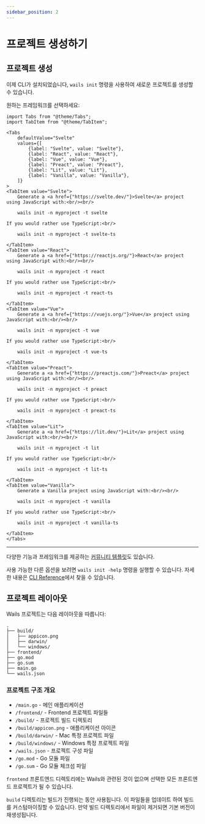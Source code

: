 ```yaml
---
sidebar_position: 2
---
```


# 프로젝트 생성하기

## 프로젝트 생성

이제 CLI가 설치되었습니다, `wails init` 명령을 사용하여 새로운 프로젝트를 생성할 수 있습니다.

원하는 프레임워크를 선택하세요:

```mdx-code-block
import Tabs from "@theme/Tabs";
import TabItem from "@theme/TabItem";

<Tabs
    defaultValue="Svelte"
    values={[
        {label: "Svelte", value: "Svelte"},
        {label: "React", value: "React"},
        {label: "Vue", value: "Vue"},
        {label: "Preact", value: "Preact"},
        {label: "Lit", value: "Lit"},
        {label: "Vanilla", value: "Vanilla"},
    ]}
>
<TabItem value="Svelte">
    Generate a <a href={"https://svelte.dev/"}>Svelte</a> project using JavaScript with:<br/><br/>

    wails init -n myproject -t svelte

If you would rather use TypeScript:<br/>

    wails init -n myproject -t svelte-ts

</TabItem>
<TabItem value="React">
    Generate a <a href={"https://reactjs.org/"}>React</a> project using JavaScript with:<br/><br/>

    wails init -n myproject -t react

If you would rather use TypeScript:<br/>

    wails init -n myproject -t react-ts

</TabItem>
<TabItem value="Vue">
    Generate a <a href={"https://vuejs.org/"}>Vue</a> project using JavaScript with:<br/><br/>

    wails init -n myproject -t vue

If you would rather use TypeScript:<br/>

    wails init -n myproject -t vue-ts

</TabItem>
<TabItem value="Preact">
    Generate a <a href={"https://preactjs.com/"}>Preact</a> project using JavaScript with:<br/><br/>

    wails init -n myproject -t preact

If you would rather use TypeScript:<br/>

    wails init -n myproject -t preact-ts

</TabItem>
<TabItem value="Lit">
    Generate a <a href={"https://lit.dev/"}>Lit</a> project using JavaScript with:<br/><br/>

    wails init -n myproject -t lit

If you would rather use TypeScript:<br/>

    wails init -n myproject -t lit-ts

</TabItem>
<TabItem value="Vanilla">
    Generate a Vanilla project using JavaScript with:<br/><br/>

    wails init -n myproject -t vanilla

If you would rather use TypeScript:<br/>

    wails init -n myproject -t vanilla-ts

</TabItem>
</Tabs>
```

<hr />

다양한 기능과 프레임워크를 제공하는 [커뮤니티 템플릿](../community/templates.mdx)도 있습니다.

사용 가능한 다른 옵션을 보려면 `wails init -help` 명령을 실행할 수 있습니다. 자세한 내용은 [CLI Reference](../reference/cli.mdx#init)에서 찾을 수 있습니다.

## 프로젝트 레이아웃

Wails 프로젝트는 다음 레이아웃을 따릅니다:

```
.
├── build/
│   ├── appicon.png
│   ├── darwin/
│   └── windows/
├── frontend/
├── go.mod
├── go.sum
├── main.go
└── wails.json
```

### 프로젝트 구조 개요

- `/main.go` - 메인 애플리케이션
- `/frontend/` - Frontend 프로젝트 파일들
- `/build/` - 프로젝트 빌드 디렉토리
- `/build/appicon.png` - 애플리케이션 아이콘
- `/build/darwin/` - Mac 특정 프로젝트 파일
- `/build/windows/` - Windows 특정 프로젝트 파일
- `/wails.json` - 프로젝트 구성 파일
- `/go.mod` - Go 모듈 파일
- `/go.sum` - Go 모듈 체크섬 파일

`frontend` 프론트엔드 디렉토리에는 Wails와 관련된 것이 없으며 선택한 모든 프론트엔드 프로젝트가 될 수 있습니다.

`build` 디렉토리는 빌드가 진행되는 동안 사용됩니다. 이 파일들을 업데이트 하여 빌드를 커스텀마이징할 수 있습니다. 만약 빌드 디렉토리에서 파일이 제거되면 기본 버전이 재생성됩니다.
